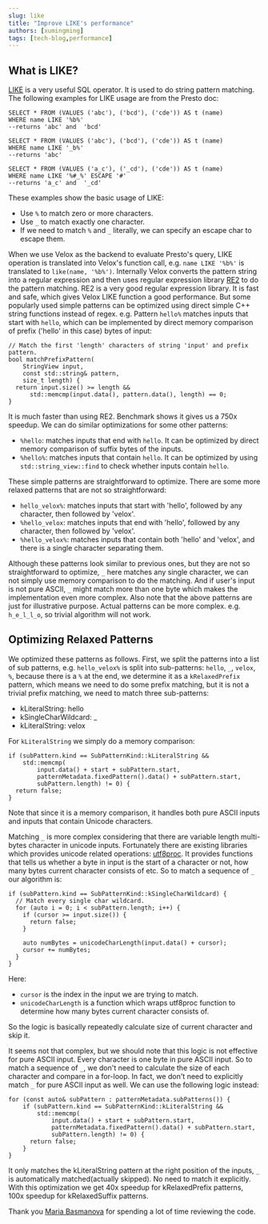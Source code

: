 ```yaml
---
slug: like
title: "Improve LIKE's performance"
authors: [xumingming]
tags: [tech-blog,performance]
---
```


## What is LIKE?

<a href="https://prestodb.io/docs/current/functions/comparison.html#like">LIKE</a> is a very useful SQL operator.
It is used to do string pattern matching. The following examples for LIKE usage are from the Presto doc:

```
SELECT * FROM (VALUES ('abc'), ('bcd'), ('cde')) AS t (name)
WHERE name LIKE '%b%'
--returns 'abc' and  'bcd'

SELECT * FROM (VALUES ('abc'), ('bcd'), ('cde')) AS t (name)
WHERE name LIKE '_b%'
--returns 'abc'

SELECT * FROM (VALUES ('a_c'), ('_cd'), ('cde')) AS t (name)
WHERE name LIKE '%#_%' ESCAPE '#'
--returns 'a_c' and  '_cd'
```

These examples show the basic usage of LIKE:

- Use `%` to match zero or more characters.
- Use `_` to match exactly one character.
- If we need to match `%` and `_` literally, we can specify an escape char to escape them.

When we use Velox as the backend to evaluate Presto's query, LIKE operation is translated
into Velox's function call, e.g. `name LIKE '%b%'` is translated to
`like(name, '%b%')`. Internally Velox converts the pattern string into a regular
expression and then uses regular expression library <a href="https://github.com/google/re2">RE2</a>
to do the pattern matching. RE2 is a very good regular expression library. It is fast
and safe, which gives Velox LIKE function a good performance. But some popularly used simple patterns
can be optimized using direct simple C++ string functions instead of regex.
e.g. Pattern `hello%` matches inputs that start with `hello`, which can be implemented by direct memory
comparison of prefix ('hello' in this case) bytes of input:

```
// Match the first 'length' characters of string 'input' and prefix pattern.
bool matchPrefixPattern(
    StringView input,
    const std::string& pattern,
    size_t length) {
  return input.size() >= length &&
      std::memcmp(input.data(), pattern.data(), length) == 0;
}
```

It is much faster than using RE2. Benchmark shows it gives us a 750x speedup. We can do similar
optimizations for some other patterns:

- `%hello`: matches inputs that end with `hello`. It can be optimized by direct memory comparison of suffix bytes of the inputs.
- `%hello%`: matches inputs that contain `hello`. It can be optimized by using `std::string_view::find` to check whether inputs contain `hello`.

These simple patterns are straightforward to optimize. There are some more relaxed patterns that
are not so straightforward:

- `hello_velox%`: matches inputs that start with 'hello', followed by any character, then followed by 'velox'.
- `%hello_velox`: matches inputs that end with 'hello', followed by any character, then followed by 'velox'.
- `%hello_velox%`: matches inputs that contain both 'hello' and 'velox', and there is a single character separating them.

Although these patterns look similar to previous ones, but they are not so straightforward
to optimize, `_` here matches any single character, we can not simply use memory comparison to
do the matching. And if user's input is not pure ASCII, `_` might match more than one byte which
makes the implementation even more complex. Also note that the above patterns are just for
illustrative purpose. Actual patterns can be more complex. e.g. `h_e_l_l_o`, so trivial algorithm
will not work.

## Optimizing Relaxed Patterns

We optimized these patterns as follows. First, we split the patterns into a list of sub patterns, e.g.
`hello_velox%` is split into sub-patterns: `hello`, `_`, `velox`, `%`, because there is
a `%` at the end, we determine it as a `kRelaxedPrefix` pattern, which means we need to do some prefix
matching, but it is not a trivial prefix matching, we need to match three sub-patterns:

- kLiteralString: hello
- kSingleCharWildcard: _
- kLiteralString: velox

For `kLiteralString` we simply do a memory comparison:

```
if (subPattern.kind == SubPatternKind::kLiteralString &&
    std::memcmp(
        input.data() + start + subPattern.start,
        patternMetadata.fixedPattern().data() + subPattern.start,
        subPattern.length) != 0) {
  return false;
}
```

Note that since it is a memory comparison, it handles both pure ASCII inputs and inputs that
contain Unicode characters.

Matching `_` is more complex considering that there are variable length multi-bytes character in
unicode inputs. Fortunately there are existing libraries which provides unicode related operations: <a href="https://juliastrings.github.io/utf8proc/">utf8proc</a>.
It provides functions that tells us whether a byte in input is the start of a character or not,
how many bytes current character consists of etc. So to match a sequence of `_` our algorithm is:

```
if (subPattern.kind == SubPatternKind::kSingleCharWildcard) {
  // Match every single char wildcard.
  for (auto i = 0; i < subPattern.length; i++) {
    if (cursor >= input.size()) {
      return false;
    }

    auto numBytes = unicodeCharLength(input.data() + cursor);
    cursor += numBytes;
  }
}
```

Here:

- `cursor` is the index in the input we are trying to match.
- `unicodeCharLength` is a function which wraps utf8proc function to determine how many bytes current character consists of.

So the logic is basically repeatedly calculate size of current character and skip it.

It seems not that complex, but we should note that this logic is not effective for pure ASCII input.
Every character is one byte in pure ASCII input. So to match a sequence of `_`, we don't need to calculate the size
of each character and compare in a for-loop. In fact, we don't need to explicitly match `_` for pure ASCII input as well.
We can use the following logic instead:
```
for (const auto& subPattern : patternMetadata.subPatterns()) {
    if (subPattern.kind == SubPatternKind::kLiteralString &&
        std::memcmp(
            input.data() + start + subPattern.start,
            patternMetadata.fixedPattern().data() + subPattern.start,
            subPattern.length) != 0) {
      return false;
    }
}
```

It only matches the kLiteralString pattern at the right position of the inputs, `_` is automatically
matched(actually skipped). No need to match it explicitly. With this optimization we get 40x speedup
for kRelaxedPrefix patterns, 100x speedup for kRelaxedSuffix patterns.

Thank you <a href="https://github.com/mbasmanova">Maria Basmanova</a> for spending a lot of time
reviewing the code.
